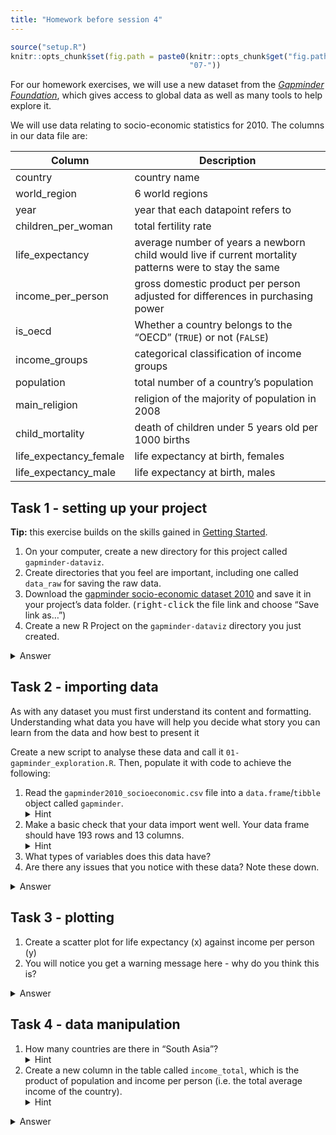 ```yaml
---
title: "Homework before session 4"
---
```


```r
source("setup.R")
knitr::opts_chunk$set(fig.path = paste0(knitr::opts_chunk$get("fig.path"),
                                        "07-"))
```


For our homework exercises, we will use a new dataset from the [_Gapminder Foundation_](https://www.gapminder.org/), 
which gives access to global data as well as many tools to help explore it.

We will use data relating to socio-economic statistics for 2010. 
The columns in our data file are:

| Column                       | Description                                                                                                                     |
|-----------------------------|---------------------------------------------------------------------------------------------------------------------------------|
| country                     | country name                                                                                                                    |
| world_region                | 6 world regions                                                                                                                 |
| year                        | year that each datapoint refers to                                                                                               |
| children_per_woman          | total fertility rate                                                                                                            |
| life_expectancy             | average number of years a newborn child would live if current mortality patterns were to stay the same                          |
| income_per_person           | gross domestic product per person adjusted for differences in purchasing power                                                  |
| is_oecd       | Whether a country belongs to the “OECD” (`TRUE`) or not (`FALSE`)                                                                                                       |
| income_groups               | categorical classification of income groups                                                                                     |
| population             | total number of a country's population                                                                                                 |
| main_religion               | religion of the majority of population in 2008                                                                                  |
| child_mortality             | death of children under 5 years old per 1000 births                                                                             |
| life_expectancy_female      | life expectancy at birth, females                                                                                               |
| life_expectancy_male        | life expectancy at birth, males                                                                                                 |


## Task 1 - setting up your project

:::note
**Tip:** this exercise builds on the skills gained in [Getting Started](00-getting-started.html).
:::

1. On your computer, create a new directory for this project called `gapminder-dataviz`.
1. Create directories that you feel are important, including one called `data_raw` for saving the raw data.
1. Download the [gapminder socio-economic dataset 2010](https://github.com/tavareshugo/r-eda-gapminder/raw/gh-pages/_episodes_rmd/data/raw/gapminder2010_socioeconomic.csv)
and save it in your project's data folder. 
(<kbd>right-click</kbd> the file link and choose "Save link as...")
1. Create a new R Project on the `gapminder-dataviz` directory you just created.


<details><summary>Answer</summary>

We create a new directory as well as sub-directories, shown here schematically:

```
gapminder-dataviz
 |_ data_raw
 |_ data_processed
 |_ fig_output
 |_ scripts
```

We use `data_raw` to save the data file that we download with the link provided. 

Finally, we create an R project on this directory:

1. Start RStudio.
2. Under the <kbd>File</kbd> menu, click on <kbd>New Project</kbd>. Choose <kbd>Existing Directory</kbd>.
3. Hit the <kbd>Browse...</kbd> button to go to the folder named `gapminder-dataviz` that we've just created.
4. Click on <kbd>Create Project</kbd>.

RStudio should refresh itself and then indicate that the _working directory_ has been set to the new folder. 
For example, you can run the command `getwd()` on the console to confirm that this is the case.
 
</details>


## Task 2 - importing data

As with any dataset you must first understand its content and formatting.
Understanding what data you have will help you decide what story you can learn from the data and how best to present it

Create a new script to analyse these data and call it `01-gapminder_exploration.R`. 
Then, populate it with code to achieve the following:

1. Read the `gapminder2010_socioeconomic.csv` file into a `data.frame`/`tibble` object 
called `gapminder`. <details><summary>Hint</summary>Use the `read_csv()` function. Remember to first load the `tidyverse` package with `library(tidyverse)`.</details>
1. Make a basic check that your data import went well. Your data frame should have 
193 rows and 13 columns. <details><summary>Hint</summary>Use functions such as `nrow()`, `ncol()`, `summary()` and `str()` to check data integrity.</details>
1. What types of variables does this data have?
1. Are there any issues that you notice with these data? Note these down. 

<details><summary>Answer</summary>

We can read our data as follows:

```r
library(tidyverse)

gapminder <- read_csv("data_raw/gapminder2010_socioeconomic.csv")
```

To examine the contents of the data.frame we can use several functions, for example, to get the number of rows and columns:

```r
ncol(gapminder) # number of columns in the data.frame
nrow(gapminder) # number of rows in the data.frame
```

The `str()` function gives a more comprehensive view of the contents of the data.frame, including the number of rows and columns as well as the type of variable each columns was imported as by R:

```r
str(gapminder)
```

The summary function is also very useful as it gives a quick overview of the types of variables as well as average and quantiles for numeric data:

```r
summary(gapminder)
```

The types of variables we have are:

- nominal (categorical variable with no order): for example `country` and `world_region`
- ordinal (categorical variable with order): for example `income_groups`
- binary (categorical variable with two mutually exclusive values): `is_oecd`
- continuous (numerical variable with any values): for example `income_per_person` or `life_expectancy`
- discrete (numerical variable with limited values only): for example `year`

From the output of the summary function, we can notice a few issues with these data:

- Some `life_expectancy_male` values are invalid == -999.
- `life_expectancy_female` was imported as a character variable, but should be numeric.
- Some missing data - this is almost always expected in large datasets. 

If we look at the top few rows of the table:

```r
head(gapminder)
```

We can see that `life_expectancy_female` is showing the value "-" in the 4th row of data. 
Probably the person recording these data encoded missing values with the "-" symbol, but the `read_csv()` function did not recognise this as missing data. 
The default is to consider _empty_ cells as missing data and so we should correct this in the dataset to make sure **all missing values are encoded in the same way**.

There are a few other issues in the `main_religion` column, which were a little harder to detect. 
If we look at the unique values of this column, we will notice different spellings/formats for some of its values:

```r
# check unique values in a column
unique(gapminder$main_religion)
```

These types of spelling mistakes are very common and it's important to be aware that R would consider "muslim" and "Muslim" to be different words (due to the case-sensitivity). 

</details>


## Task 3 - plotting

1. Create a scatter plot for life expectancy (x) against income per person (y)
1. You will notice you get a warning message here - why do you think this is?

<details><summary>Answer</summary>

```r
ggplot(data = gapminder, 
       mapping = aes(x = life_expectancy, y = income_per_person)) +
  geom_point()
```

The warning message we get is because 6 of the rows in the data frame do not have life_expectancy information (they are `NA` missing data).

If it was a key variable for your analysis you might have wanted to remove those individuals with missing data. 
In this case, we don't mind having these missing data, so we can carry on with our analysis. 

Note that 'Warning messages' are simply that - a warning, not an error. 
They are very helpful and always worth reading.
  
</details>


## Task 4 - data manipulation

1. How many countries are there in "South Asia"? <details><summary>Hint</summary>Use the `filter()` function to subset the table to retain only rows where `world_region == "south_asia"`.</details>
1. Create a new column in the table called `income_total`, which is the product of population and income per person (i.e. the total average income of the country). <details><summary>Hint</summary>Use the `mutate()` function to create a new column.</details>

<details><summary>Answer</summary>

To identify countries in South Asia, we can use the following:

```r
gapminder %>% 
  filter(world_region == "south_asia")
```

From the output we can see this table has 8 rows, therefore 8 countries in this part of the world. 

To create the new column we can use the `mutate()` function, as such:

```r
gapminder %>% 
  mutate(income_total = population*income_per_person)
```

If we wanted to save this in our table, we need to update the object, using the `<-` assignment:

```r
gapminder <- gapminder %>% 
  mutate(income_total = population*income_per_person)
```

</details>

